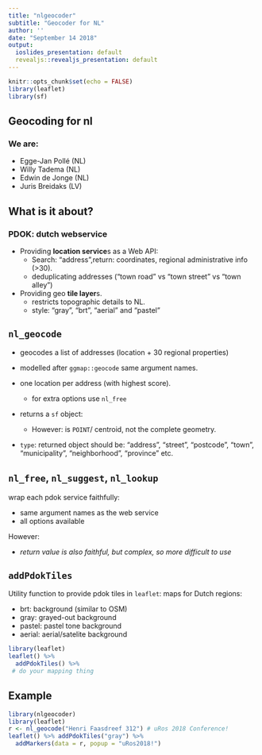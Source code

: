 ```yaml
---
title: "nlgeocoder"
subtitle: "Geocoder for NL"
author: ''
date: "September 14 2018"
output:
  ioslides_presentation: default
  revealjs::revealjs_presentation: default
---
```


```r
knitr::opts_chunk$set(echo = FALSE)
library(leaflet)
library(sf)
```

## Geocoding for nl

### We are:

- Egge-Jan Pollé (NL)
- Willy Tadema (NL)
- Edwin de Jonge (NL)
- Juris Breidaks (LV)


## What is it about?

### PDOK: dutch webservice

- Providing **location service**s as a Web API:
  - Search: "address",return: coordinates, regional administrative info (>30).
  - deduplicating addresses ("town road" vs "town street" vs "town alley")
- Providing geo **tile layer**s.
  - restricts topographic details to NL. 
  - style: "gray", "brt", "aerial" and "pastel"

## `nl_geocode`

- geocodes a list of addresses (location + 30 regional properties)
- modelled after `ggmap::geocode` same argument names.
- one location per address (with highest score).

    - for extra options use `nl_free`
    
- returns a `sf` object:

    - However: is `POINT`/ centroid, not the complete geometry.

- `type`: returned object should be: "address", "street", "postcode", "town", "municipality", "neighborhood", "province" etc.

## `nl_free`, `nl_suggest`, `nl_lookup`

wrap each pdok service faithfully: 

- same argument names as the web service
- all options available

However:

- _return value is also faithful, but complex, so more difficult to use_

## `addPdokTiles`

Utility function to provide pdok tiles in `leaflet`: maps for Dutch regions:

- brt: background (similar to OSM)
- gray: grayed-out background
- pastel: pastel tone background
- aerial: aerial/satelite background


```r
library(leaflet)
leaflet() %>% 
  addPdokTiles() %>% 
 # do your mapping thing
```

## Example

```r
library(nlgeocoder)
library(leaflet)
r <- nl_geocode("Henri Faasdreef 312") # uRos 2018 Conference!
leaflet() %>% addPdokTiles("gray") %>% 
  addMarkers(data = r, popup = "uRos2018!")
```

